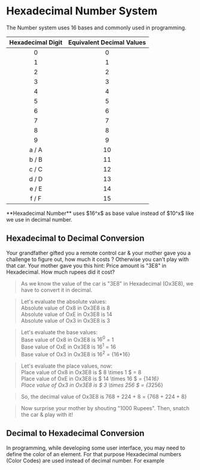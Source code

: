 
# Hexadecimal Number System

The Number system uses 16 bases and commonly used in programming.

| Hexadecimal Digit | Equivalent Decimal Values |
|:--:|:--:|
| 0 | 0 |
| 1 | 1 |
| 2 | 2 |
| 3 | 3 |
| 4 | 4 |
| 5 | 5 |
| 6 | 6 |
| 7 | 7 |
| 8 | 8 |
| 9 | 9 |
| a / A| 10 |
| b / B | 11 |
| c / C | 12 |
| d / D | 13 |
| e / E | 14 |
| f / F | 15 |

<Callout type="info" >
  **Hexadecimal Number** uses $16^x$ as base value instead of $10^x$ like we use in decimal number. 
</Callout>

## Hexadecimal to Decimal Conversion

Your grandfather gifted you a remote control car & your mother gave you a challenge to figure out, how much it costs ?
Otherwise you can't play with that car. Your mother gave you this hint: Price amount is "3E8" in Hexadecimal. 
How much rupees did it cost?

> As we know the value of the car is "3E8" in Hexadecimal (Ox3E8), we have to convert it in decimal.

> Let's evaluate the absolute values: <br/>
> Absolute value of Ox8 in Ox3E8 is 8 <br/>
> Absolute value of OxE in Ox3E8 is 14 <br/>
> Absolute value of Ox3 in Ox3E8 is 3

> Let's evaluate the base values: <br/>
> Base value of Ox8 in Ox3E8 is $16^0$ = 1 <br/>
> Base value of OxE in Ox3E8 is $16^1$ = 16 <br/>
> Base value of Ox3 in Ox3E8 is $16^2$ = {16*16}

> Let's evaluate the place values, now: <br/>
> Place value of Ox8 in Ox3E8 is $ 8 \times 1 $ = 8 <br/>
> Place value of OxE in Ox3E8 is $ 14 \times 16 $ = {14*16} <br/>
> Place value of Ox3 in Ox3E8 is $ 3 \times 256 $ = {3*256}

> So, the decimal value of Ox3E8 is 768 + 224 + 8 = {768 + 224 + 8}

> Now surprise your mother by shouting "1000 Rupees". Then, snatch the car & play with it!

## Decimal to Hexadecimal Conversion
In programming, while developing some user interface, you may need to define the color of an element.
For that purpose Hexadecimal numbers (Color Codes) are used instead of decimal number.
For example 